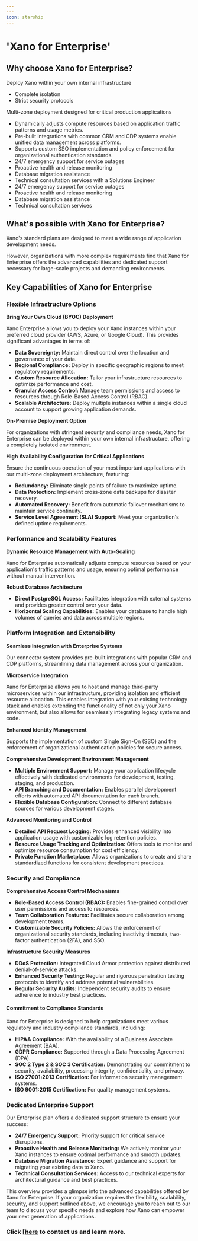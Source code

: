 ```yaml
---
---
icon: starship
---
```


# 'Xano for Enterprise'

## Why choose Xano for Enterprise?

Deploy Xano within your own internal infrastructure

* Complete isolation
* Strict security protocols

Multi-zone deployment designed for critical production applications

* Dynamically adjusts compute resources based on application traffic patterns and usage metrics.
* Pre-built integrations with common CRM and CDP systems enable unified data management across platforms.
* Supports custom SSO implementation and policy enforcement for organizational authentication standards.
* 24/7 emergency support for service outages
* Proactive health and release monitoring
* Database migration assistance
* Technical consultation services with a Solutions Engineer
* 24/7 emergency support for service outages
* Proactive health and release monitoring
* Database migration assistance
* Technical consultation services

## What's possible with Xano for Enterprise?

Xano's standard plans are designed to meet a wide range of application development needs.

However, organizations with more complex requirements find that Xano for Enterprise offers the advanced capabilities and dedicated support necessary for large-scale projects and demanding environments.

## Key Capabilities of Xano for Enterprise

### Flexible Infrastructure Options

**Bring Your Own Cloud (BYOC) Deployment**

Xano Enterprise allows you to deploy your Xano instances within your preferred cloud provider (AWS, Azure, or Google Cloud). This provides significant advantages in terms of:

* **Data Sovereignty:** Maintain direct control over the location and governance of your data.
* **Regional Compliance:** Deploy in specific geographic regions to meet regulatory requirements.
* **Custom Resource Allocation:** Tailor your infrastructure resources to optimize performance and cost.
* **Granular Access Control:** Manage team permissions and access to resources through Role-Based Access Control (RBAC).
* **Scalable Architecture:** Deploy multiple instances within a single cloud account to support growing application demands.

**On-Premise Deployment Option**

For organizations with stringent security and compliance needs, Xano for Enterprise can be deployed within your own internal infrastructure, offering a completely isolated environment.

**High Availability Configuration for Critical Applications**

Ensure the continuous operation of your most important applications with our multi-zone deployment architecture, featuring:

* **Redundancy:** Eliminate single points of failure to maximize uptime.
* **Data Protection:** Implement cross-zone data backups for disaster recovery.
* **Automated Recovery:** Benefit from automatic failover mechanisms to maintain service continuity.
* **Service Level Agreement (SLA) Support:** Meet your organization's defined uptime requirements.

### Performance and Scalability Features

**Dynamic Resource Management with Auto-Scaling**

Xano for Enterprise automatically adjusts compute resources based on your application's traffic patterns and usage, ensuring optimal performance without manual intervention.

**Robust Database Architecture**

* **Direct PostgreSQL Access:** Facilitates integration with external systems and provides greater control over your data.
* **Horizontal Scaling Capabilities:** Enables your database to handle high volumes of queries and data across multiple regions.

### Platform Integration and Extensibility

**Seamless Integration with Enterprise Systems**

Our connector system provides pre-built integrations with popular CRM and CDP platforms, streamlining data management across your organization.

**Microservice Integration**

Xano for Enterprise allows you to host and manage third-party microservices within our infrastructure, providing isolation and efficient resource allocation. This enables integration with your existing technology stack and enables extending the functionality of not only your Xano environment, but also allows for seamlessly integrating legacy systems and code.

**Enhanced Identity Management**

Supports the implementation of custom Single Sign-On (SSO) and the enforcement of organizational authentication policies for secure access.

**Comprehensive Development Environment Management**

* **Multiple Environment Support:** Manage your application lifecycle effectively with dedicated environments for development, testing, staging, and production.
* **API Branching and Documentation:** Enables parallel development efforts with automated API documentation for each branch.
* **Flexible Database Configuration:** Connect to different database sources for various development stages.

**Advanced Monitoring and Control**

* **Detailed API Request Logging:** Provides enhanced visibility into application usage with customizable log retention policies.
* **Resource Usage Tracking and Optimization:** Offers tools to monitor and optimize resource consumption for cost efficiency.
* **Private Function Marketplace:** Allows organizations to create and share standardized functions for consistent development practices.

### Security and Compliance

**Comprehensive Access Control Mechanisms**

* **Role-Based Access Control (RBAC):** Enables fine-grained control over user permissions and access to resources.
* **Team Collaboration Features:** Facilitates secure collaboration among development teams.
* **Customizable Security Policies:** Allows the enforcement of organizational security standards, including inactivity timeouts, two-factor authentication (2FA), and SSO.

**Infrastructure Security Measures**

* **DDoS Protection:** Integrated Cloud Armor protection against distributed denial-of-service attacks.
* **Enhanced Security Testing:** Regular and rigorous penetration testing protocols to identify and address potential vulnerabilities.
* **Regular Security Audits:** Independent security audits to ensure adherence to industry best practices.

#### Commitment to Compliance Standards

Xano for Enterprise is designed to help organizations meet various regulatory and industry compliance standards, including:

* **HIPAA Compliance:** With the availability of a Business Associate Agreement (BAA).
* **GDPR Compliance:** Supported through a Data Processing Agreement (DPA).
* **SOC 2 Type 2 & SOC 3 Certification:** Demonstrating our commitment to security, availability, processing integrity, confidentiality, and privacy.
* **ISO 27001:2013 Certification:** For information security management systems.
* **ISO 9001:2015 Certification:** For quality management systems.

### Dedicated Enterprise Support

Our Enterprise plan offers a dedicated support structure to ensure your success:

* **24/7 Emergency Support:** Priority support for critical service disruptions.
* **Proactive Health and Release Monitoring:** We actively monitor your Xano instances to ensure optimal performance and smooth updates.
* **Database Migration Assistance:** Expert guidance and support for migrating your existing data to Xano.
* **Technical Consultation Services:** Access to our technical experts for architectural guidance and best practices.

This overview provides a glimpse into the advanced capabilities offered by Xano for Enterprise. If your organization requires the flexibility, scalability, security, and support outlined above, we encourage you to reach out to our team to discuss your specific needs and explore how Xano can empower your next generation of applications.

### Click [[here](https://www.xano.com/enterprise/) to contact us and learn more. <a href="#contact" id="contact"></a>